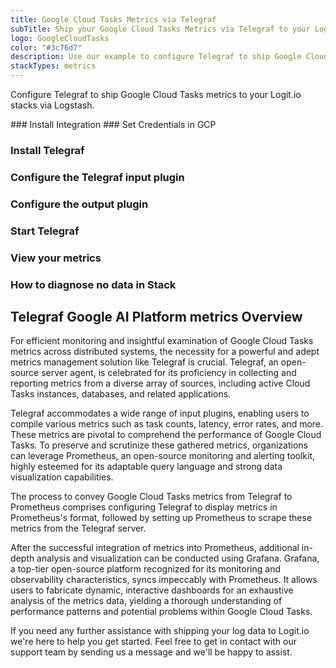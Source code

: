 ```yaml
---
title: Google Cloud Tasks Metrics via Telegraf
subTitle: Ship your Google Cloud Tasks Metrics via Telegraf to your Logit.io Stack
logo: GoogleCloudTasks
color: "#3c76d7"
description: Use our example to configure Telegraf to ship Google Cloud Tasks metrics to Logit.io. Configure Telegraf to send Google Cloud Tasks metrics to ELK.
stackTypes: metrics
---
```


Configure Telegraf to ship Google Cloud Tasks metrics to your Logit.io stacks via Logstash.

<Steps>
  ### Install Integration
  <InstallIntegration/>
  ### Set Credentials in GCP

  <SetGCPCredentials intro="Google Cloud Tasks is an exclusive aggregation of services encapsulated within Google Cloud. It's intentionally designed for the creation, deployment, and management of asynchronous task queues, fostering secure and efficient coordination between various software entities in a cloud-driven landscape."/>
  
  ### Install Telegraf

  <InstallTelegraf />

  ### Configure the Telegraf input plugin

  <TelegrafStackDriverInput metric_type="storage.googleapis.com"/>

  ### Configure the output plugin

  <TelegrafOutputPlugin />

  ### Start Telegraf

  <StartTelegraf />

  ### View your metrics
  <LaunchStack stackType="metrics" source="Google_Cloud_Tasks_Metrics_via_Telegraf" utmMedium="metrics" utmCampaign="telegraf-GoogleCloudStorage-metrics" />

  ### How to diagnose no data in Stack

  <DiagnoseNoData />
</Steps>

## Telegraf Google AI Platform metrics Overview

For efficient monitoring and insightful examination of Google Cloud Tasks metrics across distributed 
systems, the necessity for a powerful and adept metrics management solution like Telegraf is crucial. 
Telegraf, an open-source server agent, is celebrated for its proficiency in collecting and reporting 
metrics from a diverse array of sources, including active Cloud Tasks instances, databases, and related applications.

Telegraf accommodates a wide range of input plugins, enabling users to compile various metrics such as 
task counts, latency, error rates, and more. These metrics are pivotal to comprehend the performance 
of Google Cloud Tasks. To preserve and scrutinize these gathered metrics, organizations can leverage 
Prometheus, an open-source monitoring and alerting toolkit, highly esteemed for its adaptable query 
language and strong data visualization capabilities.

The process to convey Google Cloud Tasks metrics from Telegraf to Prometheus comprises configuring 
Telegraf to display metrics in Prometheus's format, followed by setting up Prometheus to scrape 
these metrics from the Telegraf server.

After the successful integration of metrics into Prometheus, additional in-depth analysis and 
visualization can be conducted using Grafana. Grafana, a top-tier open-source platform recognized 
for its monitoring and observability characteristics, syncs impeccably with Prometheus. It allows 
users to fabricate dynamic, interactive dashboards for an exhaustive analysis of the metrics data, 
yielding a thorough understanding of performance patterns and potential problems within Google Cloud Tasks.

If you need any further assistance with shipping your log data to Logit.io we're here to 
help you get started. Feel free to get in contact with our support team by 
sending us a message <IntercomButton text="via live chat" /> and we'll be happy to assist.